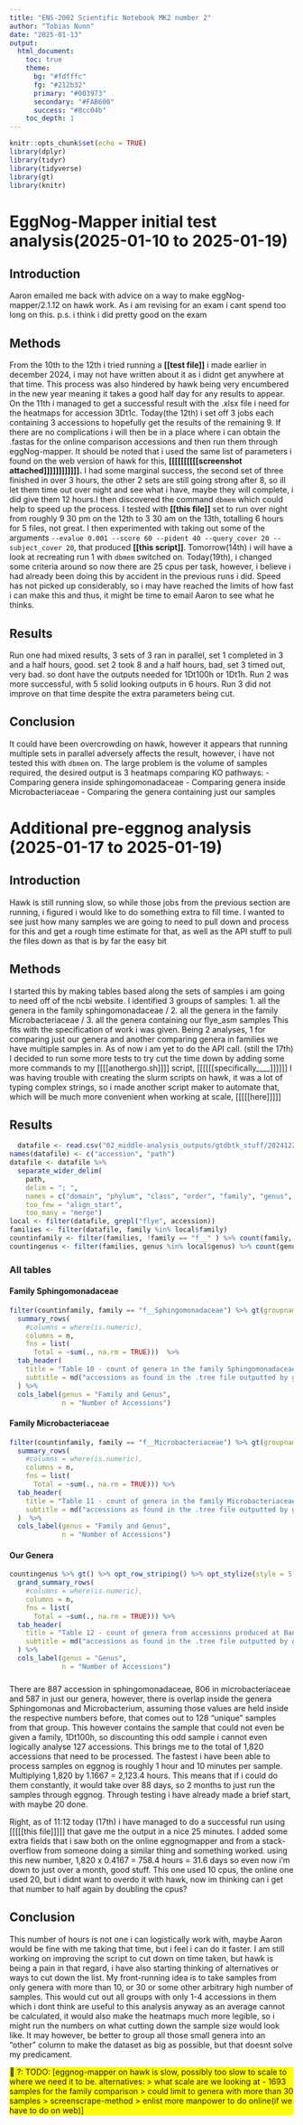 ```yaml
---
title: "ENS-2002 Scientific Notebook MK2 number 2"
author: "Tobias Nunn"
date: "2025-01-13"
output: 
  html_document:
    toc: true
    theme:
      bg: "#fdfffc"
      fg: "#212b32"
      primary: "#003973"
      secondary: "#FAB600"
      success: "#8cc04b"
    toc_depth: 1
---
```


```{=html}
<style>
    body .main-container {
        max-width: 1200px;
    }
</style>
```

```r
knitr::opts_chunk$set(echo = TRUE)
library(dplyr)
library(tidyr)
library(tidyverse)
library(gt)
library(knitr)
```

# EggNog-Mapper initial test analysis(2025-01-10 to 2025-01-19)

## Introduction

Aaron emailed me back with advice on a way to make eggNog-mapper/2.1.12 on hawk work. As i am revising for an exam i cant spend too long on this. p.s. i think i did pretty good on the exam

## Methods

From the 10th to the 12th i tried running a **[[test file]]** i made earlier in december 2024, i may not have written about it as i didnt get anywhere at that time. This process was also hindered by hawk being very encumbered in the new year meaning it takes a good half day for any results to appear. On the 11th i managed to get a successful result with the .xlsx file i need for the heatmaps for accession 3Dt1c. Today(the 12th) i set off 3 jobs each containing 3 accessions to hopefully get the results of the remaining 9. If there are no complications i will then be in a place where i can obtain the .fastas for the online comparison accessions and then run them through eggNog-mapper. It should be noted that i used the same list of parameters i found on the web version of hawk for this, **[[[[[[[[[[screenshot attached]]]]]]]]]]]].** I had some marginal success, the second set of three finished in over 3 hours, the other 2 sets are still going strong after 8, so ill let them time out over night and see what i have, maybe they will complete, i did give them 12 hours.I then discovered the command `dbmem` which could help to speed up the process. I tested with **[[this file]]** set to run over night from roughly 9 30 pm on the 12th to 3 30 am on the 13th, totalling 6 hours for 5 files, not great. I then experimented with taking out some of the arguments `--evalue 0.001 --score 60 --pident 40 --query_cover 20 --subject_cover 20`, that produced **[[this script]]**. Tomorrow(14th) i will have a look at recreating run 1 with `dbmem` switched on. Today(19th), i changed some criteria around so now there are 25 cpus per task, however, i believe i had already been doing this by accident in the previous runs i did. Speed has not picked up considerably, so i may have reached the limits of how fast i can make this and thus, it might be time to email Aaron to see what he thinks.

## Results
Run one had mixed results, 3 sets of 3 ran in parallel, set 1 completed in 3 and a half hours, good. set 2 took 8 and a half hours, bad, set 3 timed out, very bad. so dont have the outputs needed for 1Dt100h or 1Dt1h. Run 2 was more successful, with 5 solid looking outputs in 6 hours. Run 3 did not improve on that time despite the extra parameters being cut.

## Conclusion
It could have been overcrowding on hawk, however it appears that running multiple sets in parallel adversely affects the result, however, i have not tested this with `dbmem` on. The large problem is the volume of samples required, the desired output is 3 heatmaps comparing KO pathways:
- Comparing genera inside sphingomonadaceae
- Comparing genera inside Microbacteriaceae
- Comparing the genera containing just our samples


# Additional pre-eggnog analysis (2025-01-17 to 2025-01-19)

## Introduction
Hawk is still running slow, so while those jobs from the previous section are running, i figured i would like to do something extra to fill time. I wanted to see just how many samples we are going to need to pull down and process for this and get a rough time estimate for that, as well as the API stuff to pull the files down as that is by far the easy bit

## Methods
I started this by making tables based along the sets of samples i am going to need off of the ncbi website. I identified 3 groups of samples:
1. all the genera in the family sphingomonadaceae /
2. all the genera in the family Microbacteriaceae /
3. all the genera containing our flye_asm samples
This fits with the specification of work i was given. Being 2 analyses, 1 for comparing just our genera and another comparing genera in families we have multiple samples in. As of now i am yet to do the API call. (still the 17th) I decided to run some more tests to try cut the time down by adding some more commands to my [[[[anothergo.sh]]]] script, [[[[[[specifically____]]]]]] I was having trouble with creating the slurm scripts on hawk, it was a lot of typing complex strings, so i made another script maker to automate that, which will be much more convenient when working at scale, [[[[[here]]]]]

## Results

```r
  datafile <- read.csv("02_middle-analysis_outputs/gtdbtk_stuff/20241224_de_novo_wf/gtdbtk.bac120.decorated.tree-taxonomy", sep = "\t", header = FALSE)
names(datafile) <- c("accession", "path")
datafile <- datafile %>% 
  separate_wider_delim(
    path, 
    delim = "; ", 
    names = c("domain", "phylum", "class", "order", "family", "genus", "species"), 
    too_few = "align_start",
    too_many = "merge")
local <- filter(datafile, grepl("flye", accession))
families <- filter(datafile, family %in% local$family)
countinfamily <- filter(families, !family == "f__" ) %>% count(family, genus)
countingenus <- filter(families, genus %in% local$genus) %>% count(genus) 

```


### All tables {.tabset .tabset-pills}

#### Family Sphingomonadaceae

```r
filter(countinfamily, family == "f__Sphingomonadaceae") %>% gt(groupname_col = "family") %>% opt_row_striping() %>% opt_stylize(style = 5, color = "blue") %>%
  summary_rows(
    #columns = where(is.numeric),
    columns = n,
    fns = list(
      Total = ~sum(., na.rm = TRUE)))  %>%
  tab_header(
    title = "Table 10 - count of genera in the family Sphingomonadaceae",
    subtitle = md("accessions as found in the .tree file outputted by gtdbtk analysis done on 2024-12-24")
  ) %>%
  cols_label(genus = "Family and Genus",
             n = "Number of Accessions")

```

#### Family Microbacteriaceae

```r
filter(countinfamily, family == "f__Microbacteriaceae") %>% gt(groupname_col = "family") %>% opt_row_striping() %>% opt_stylize(style = 5, color = "blue") %>%
  summary_rows(
    #columns = where(is.numeric),
    columns = n,
    fns = list(
      Total = ~sum(., na.rm = TRUE))) %>%
  tab_header(
    title = "Table 11 - count of genera in the family Microbacteriaceae",
    subtitle = md("accessions as found in the .tree file outputted by gtdbtk analysis done on 2024-12-24")
  )  %>%
  cols_label(genus = "Family and Genus",
             n = "Number of Accessions")
```

#### Our Genera

```r
countingenus %>% gt() %>% opt_row_striping() %>% opt_stylize(style = 5, color = "blue") %>%
  grand_summary_rows(
    #columns = where(is.numeric),
    columns = n,
    fns = list(
      Total = ~sum(., na.rm = TRUE))) %>%
  tab_header(
    title = "Table 12 - count of genera from accessions produced at Bangor",
    subtitle = md("accessions as found in the .tree file outputted by gtdbtk analysis done on 2024-12-24") 
  ) %>%
  cols_label(genus = "Genus",
             n = "Number of Accessions")
```

###  {.unnumbered}

There are 887 accession in sphingomonadaceae, 806 in microbacteriaceae and 587 in just our genera, however, there is overlap inside the genera Sphingomonas and Microbacterium, assuming those values are held inside the respective numbers before, that comes out to 128 "unique" samples from that group. This however contains the sample that could not even be given a family, 1Dt100h, so discounting this odd sample i cannot even logically analyse 127 accessions. This brings me to the total of 1,820 accessions that need to be processed. The fastest i have been able to process samples on eggnog is roughly 1 hour and 10 minutes per sample. Multiplying 1,820 by 1.1667 = 2,123.4 hours. This means that if i could do them constantly, it would take over 88 days, so 2 months to just run the samples through eggnog. Through testing i have already made a brief start, with maybe 20 done.

Right, as of 11:12 today (17th) i have managed to do a successful run using [[[[[this file]]]]] that gave me the output in a nice 25 minutes. I added some extra fields that i saw both on the online eggnogmapper and from a stack-overflow from someone doing a similar thing and something worked. using this new number, 1,820 x 0.4167 = 758.4 hours = 31.6 days so even now i'm down to just over a month, good stuff. This one used 10 cpus, the online one used 20, but i didnt want to overdo it with hawk, now im thinking can i get that number to half again by doubling the cpus?

## Conclusion
This number of hours is not one i can logistically work with, maybe Aaron would be fine with me taking that time, but i feel i can do it faster. I am still working on improving the script to cut down on time taken, but hawk is being a pain in that regard, i have also starting thinking of alternatives or ways to cut down the list. My front-running idea is to take samples from only genera with more than 10, or 30 or some other arbitrary high number of samples. This would cut out all groups with only 1-4 accessions in them which i dont think are useful to this analysis anyway as an average cannot be calculated, it would also make the heatmaps much more legible, so i might run the numbers on what cutting down the sample size would look like. It may however, be better to group all those small genera into an "other" column to make the dataset as big as possible, but that doesnt solve my predicament.

::: {style="background-color:yellow;"}
📌 ?: TODO: 
[eggnog-mapper on hawk is slow, possibly too slow to scale to where we need it to be. alternatives: 
> what scale are we looking at - 1693 samples for the family comparison
> could limit to genera with more than 30 samples
> screenscrape-method
> enlist more manpower to do online(if we have to do on web)]
:::